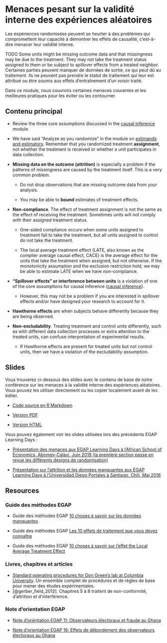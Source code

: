 # Menaces pesant sur la validité interne des expériences aléatoires {.tabset}

Les expériences randomisées peuvent se heurter à des problèmes qui compromettent leur capacité à démontrer les effets de causalité, c'est-à-dire menacer leur validité interne.

TODO Some units might be missing outcome data and that missingness may be due to the treatment.  They may not take the treatment status assigned to them or be subject to spillover effects from a treated neighbor.
Certaines parties peuvent manquer de données de sortie, ce qui peut dû au traitement. Ils ne peuvent pas prendre le statut de traitement qui leur est attribué ou être soumis aux effets d'entraînement d'un voisin traité.

Dans ce module, nous couvrons certaines menaces courantes et les meilleures pratiques pour les éviter ou les contourner.

## Contenu principal {.tabset}

 - Review the three core assumptions discussed in the [causal inference ](causal-inference.html) module.

 - We have said "Analyze as you randomize" in the module on [estimands and estimators](estimands-and-estimators.html). Remember that you randomized treatment **assignment**, not whether the treatment is received or whether a unit participates in data collection.  

 - **Missing data on the outcome (attrition)** is especially a problem if the patterns of missingness are caused by the treatment itself. This is a very common problem.

     - Do not drop observations that are missing outcome data from your analysis.

     - You may be able to **bound** estimates of treatment effects.

 - **Non-compliance**. The effect of treatment assignment is not the same as the effect of receiving the treatment.  Sometimes units will not comply with their assigned treatment status.
 
     - One-sided compliance occurs when some units assigned to treatment fail to take the treatment, but all units assigned to control do not take the treatment.
 
     - The local average treatment effect (LATE, also known as the complier average causal effect, CACE) is the average effect for the units that take the treatment when assigned, but not otherwise. If the monotonicity assumption and the exclusion restriction hold, we may be able to estimate LATE when we have non-compliance.

 - **"Spillover effects" or interference between units** is a violation of one of the core assumptions for causal inference ([causal inference](causalinference.html)).
     
      - However, this may not be a problem if you are interested in spillover effects and/or have designed your research to account for it.
 
 - **Hawthorne effects** are when subjects behave differently because they are being observed.  
 
- **Non-excludability**. Treating treatment and control units differently, such as with different data collection processes or extra attention to the treated units, can confuse interpretation of experimental results.

     - If Hawthorne effects are present for treated units but not control units, then we have a violation of the excludability assumption.  
     



## Slides

Vous trouverez ci-dessous des slides avec le contenu de base de notre conférence sur les menaces à la validité interne des expériences aléatoires. Vous pouvez les utiliser directement ou les copier localement avant de les éditer.

 - [Code source en R Markdown](https://egap.github.io/learningdays-resources/Slides/threats-slides.Rmd)

 - [Version PDF](https://egap.github.io/learningdays-resources/Slides/threats-slides.pdf)

 - [Version HTML](https://egap.github.io/learningdays-resources/Slides/threats-slides.html)

Vous pouvez également voir les slides utilisées lors des précédents EGAP Learning Days :

- [Présentation des menaces aux EGAP Learning Days à l'African School of Economics, Abomey-Calavi, Juin 2019 (la première section passe en revue les différents designs de randomisation)](https://egap.github.io/learningdays-resources/Slides/Examples/threats-benin.pdf)

- [Présentation sur l'attrition et les données manquantes aux EGAP Learning Days à l'Universidad Diego Portales à Santiago, Chili, Mai 2016](https://egap.github.io/learningdays-resources/Slides/Examples/threats-santiago.pdf)

## Resources

### Guide des méthodes EGAP

- Guide des méthodes EGAP [10 choses à savoir sur les données manquantes](https://egap.org/resource/10-things-to-know-about-missing-data/)

- Guide des méthodes EGAP [Les 10 effets de traitement que vous devez connaître](https://egap.org/resource/10-types-of-treatment-effect-you-should-know-about/)

- Guide des méthodes EGAP [10 choses à savoir sur l'effet the Local Average Treatment Effect](https://egap.org/resource/10-things-to-know-about-the-local-average-treatment-effect/)

### Livres, chapitres et articles

- [Standard operating procedures for Don Green’s lab at Columbia University](https://github.com/acoppock/Green-Lab-SOP). Un ensemble complet de procédures et de règles de base pour mener des études expérimentales.
- [@gerber_field_2012]. Chapitres 5 à 8 traitent de non-conformité, d'attrition et d'interférence.

### Note d'orientation EGAP

- [Note d'orientation EGAP 11: Observateurs électoraux et fraude au Ghana ](https://egap.org/resource/brief-11-election-observers-and-fraud-in-ghana/)

- [Note d'orientation EGAP 16: Effets de débordement des observateurs électoraux au Ghana ](https://egap.org/resource/brief-16-spillover-effects-of-observers-in-ghana/)
